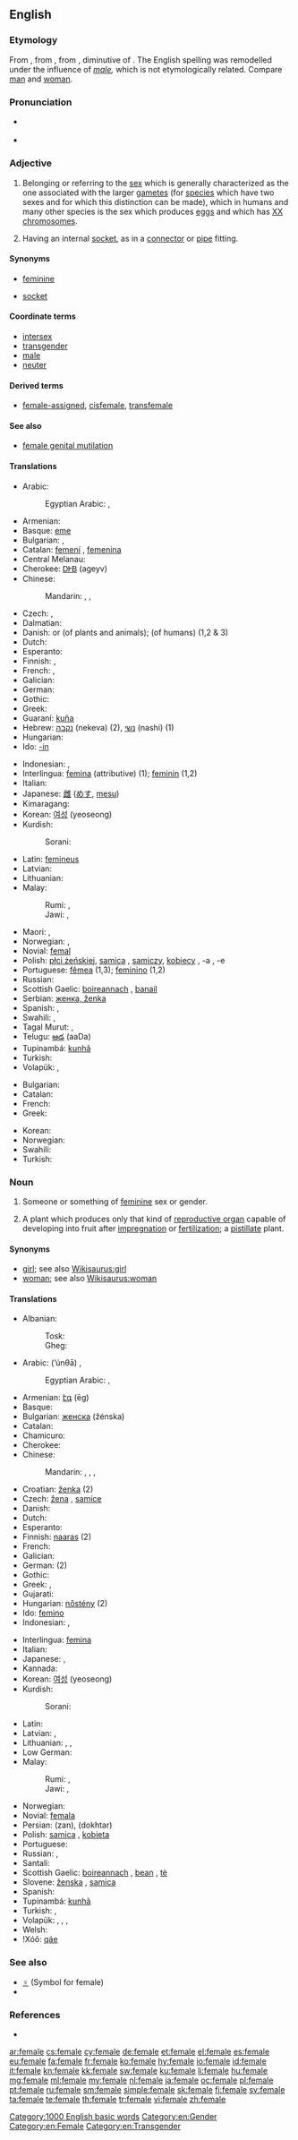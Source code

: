 {{slim-wikipedia|dab=female (disambiguation)|female}}
==English==

===Etymology===
From {{etyl|fro|en}} {{term|femele|lang=fro}}, from {{etyl|ML.|en}} {{term|femella||a female}}, from {{etyl|la|en}} {{term|femella||a young female, a girl|lang=la}}, diminutive of {{term|femina||a woman|lang=la}}. The English spelling was remodelled under the influence of ''[[male]],'' which is not etymologically related. Compare [[man]] and [[woman]].

===Pronunciation===
* {{a|UK|US}} {{IPA|/ˈfiː.meɪl/}}
* {{audio|en-us-female.ogg|Audio (US)}}

===Adjective===
{{en-adj|-}}

# Belonging or referring to the [[sex]] which is generally characterized as the one associated with the larger [[gamete]]s (for [[species]] which have two sexes and for which this distinction can be made), which in humans and many other species is the sex which produces [[egg]]s and which has [[XX]] [[chromosome]]s.
# {{context|figuratively|electronics|lang=en}} Having an internal [[socket]], as in a [[connector]] or [[pipe]] fitting.

====Synonyms====
* [[feminine]]
* {{sense|figuratively}} [[socket]]

====Coordinate terms====
* [[intersex]]
* [[transgender]]
* [[male]]
* [[neuter]]

====Derived terms====
* [[female-assigned]], [[cisfemale]], [[transfemale]]

====See also====
* [[female genital mutilation]]

====Translations====
{{trans-top|belonging to the sex with larger, fertilizable gametes}}
* Arabic: {{t|ar|انثى|alt=أنْثَى|tr=’únθa}}
*: Egyptian Arabic: {{tø|arz|أنثى|f|tr=onθa or onsa|sc=Arab}}, {{qualifier|not human}} {{tø|arz|نتاية|f|tr=netaya|sc=Arab}}
* Armenian: {{t-|hy|իգական|tr=igakan}}
* Basque: [[eme]]
* Bulgarian: {{t-|bg|женски|m|tr=žénski}}, {{t+|bg|женска|f|tr=žénska}}
* Catalan: [[femení]] {{m}}, [[femenina]] {{f}}
* Central Melanau: {{tø|mel|mahou}}
* Cherokee: [[ᎠᎨᏴ]] (ageyv)
* Chinese:
*: Mandarin: {{qualifier|of humans}} {{t-|cmn|女|tr=nǚ|sc=Hani}}, {{qualifier|of some animals}} {{t-|cmn|母|tr=mǔ|sc=Hani}}, {{qualifier|of some animals and plants}} {{t-|cmn|雌|tr=cí|sc=Hani}}
* Czech: {{t+|cs|samičí}} {{qualifier|of non-human animals and plants}}, {{t+|cs|ženský}} {{qualifier|of humans}}
* Dalmatian: {{tø|dlm|femia|f}}
* Danish: {{t-|da|hun-}} or {{t-|da|hunlig}} (of plants and animals); {{t-|da|kvindelig}} (of humans) (1,2 &amp; 3)
* Dutch: {{t+|nl|vrouwelijk}}
* Esperanto: {{t-|eo|ina}}
* Finnish: {{t+|fi|naispuolinen}}, {{t+|fi|naispuolinen|alt=nais-}}
* French: {{qualifier|animal}} {{t+|fr|femelle|m|f}}, {{qualifier|human}} {{t+|fr|féminin}}
* Galician: {{t+|gl|femia|f}}
* German: {{t+|de|weiblich}}
* Gothic: {{tø|got|𐌵𐌹𐌽𐌰𐌺𐌿𐌽𐌳𐍃|tr=qinakunds|sc=Goth}}
* Greek: {{t+|el|θηλυκός|m|tr=thilykós}}
* Guaraní: [[kuña]]
* Hebrew: [[נקבה]] (nekeva) (2), [[נשי]] (nashi) (1)
* Hungarian: {{t+|hu|nőstény}}
* Ido: [[-in]]
{{trans-mid}}
* Indonesian: {{qualifier|of humans}} {{t+|id|perempuan}}, {{qualifier|of animals and plants}} {{t+|id|betina}}
* Interlingua: [[femina]] (attributive) (1); [[feminin]] (1,2)
* Italian: {{t+|it|femminile}}
* Japanese: [[雌]] ([[めす]], [[mesu]])
* Kimaragang: {{qualifier|of animals and plants}} {{tø|kqr|tongondu}}
* Korean: [[여성]] (yeoseong)
* Kurdish:
*: Sorani: {{t+|ku|مێ|sc=ku-Arab}}
* Latin: [[femineus]]
* Latvian: {{t-|lv|sieviešu dzimtes-}}
* Lithuanian: {{t+|lt|moteriškas}}
* Malay:
*: Rumi: {{qualifier|of humans}} {{t+|ms|perempuan}}, {{qualifier|of animals and plants}} {{t-|ms|betina}}
*: Jawi: {{qualifier|of humans}} {{t-|ms|ڤرمڤوان|sc=Arab}}, {{qualifier|of animals and plants}} {{t-|ms|بتينا|sc=Arab}}
* Maori: {{t|mi|uha}} {{qualifier|of animals}}, {{t|mi|uwha}} {{qualifier|of animals}}
* Norwegian: {{t-|no|kvinnelig}}, {{t-|no|hunn-}}
* Novial: [[femal]]
* Polish: [[płci żeńskiej]], [[samica]] {{f}}, [[samiczy]], [[kobiecy]] {{m}}, -a {{f}}, -e {{n}}
* Portuguese: [[fêmea]] {{f}} (1,3); [[feminino]] {{m}} (1,2)
* Russian: {{t+|ru|женский|tr=žénskij}}
* Scottish Gaelic: [[boireannach]] {{n}}, [[banail]] {{f}}
* Serbian: [[женка, ženka]]
* Spanish: {{t+|es|femenino|m}}, {{t+|es|hembra}}
* Swahili: {{t+|sw|kike}}, {{t+|sw|jike}}
* Tagal Murut: {{qualifier|of birds}} {{tø|mvv|lupoh}}, {{qualifier|of birds}} {{tø|mvv|puunan}}
* Telugu: [[ఆడ]] (aaDa)
* Tupinambá: [[kunhã]]
* Turkish: {{t+|tr|dişi}}
* Volapük: {{t+|vo|vomik}}, {{t-|vo|jimenik}}
{{trans-bottom}}

{{trans-top|having an internal socket}}
* Bulgarian: {{t-|bg|женски|sc=Cyrl}}
* Catalan: {{t|ca|femella}}
* French: {{t+|fr|femelle|m|f}}
* Greek: {{t+|el|θηλυκός|m|tr=thilykós}}
{{trans-mid}}
* Korean: {{t-|ko|암형|tr=amhyeong|sc=Hang}}
* Norwegian: {{t-|no|hunn-}}
* Swahili: {{t+|sw|jike}}
* Turkish: {{t+|tr|dişi}}
{{trans-bottom}}

===Noun===
{{en-noun}}

# Someone or something of [[feminine]] sex or gender.
# {{botany}} A plant which produces only that kind of [[reproductive organ]] capable of developing into fruit after [[impregnation]] or [[fertilization]]; a [[pistillate]] plant.

====Synonyms====
* [[girl]]; see also [[Wikisaurus:girl]]
* [[woman]]; see also [[Wikisaurus:woman]]

====Translations====
{{trans-top|an individual belonging to the sex that can give birth}}
* Albanian:
*: Tosk: {{t+|sq|femër}}
*: Gheg: {{tø|aln|femën|f}}
* Arabic: {{Arab|[[أنثى]]}} (’únθā) {{f}}, {{t-|ar|إناث|p|tr=ináth}}
*: Egyptian Arabic: {{tø|arz|أنثى|f|tr=onθa or onsa|sc=Arab}}, {{qualifier|not human}} {{tø|arz|نتاية|f|tr=netaya|sc=Arab}}
* Armenian: [[էգ]] (ēg)
* Basque: {{t-|eu|eme}}
* Bulgarian: [[женска]] (žénska) {{f}}
* Catalan: {{t-|ca|femella|f}}
* Chamicuro: {{tø|ccc|molota}}
* Cherokee: {{t-|chr|ᎠᎨᏴ|tr=ageyv|sc=Cher}}
* Chinese:
*: Mandarin: {{t|cmn|雌性|tr=cíxìng|sc=Hani}}, {{t|cmn|陰性|sc=Hani}}, {{t|cmn|阴性|tr=yīnxìng|sc=Hani}}, {{qualifier|human}} {{t-|cmn|女性|tr=nǚxìng|sc=Hani}}
* Croatian: [[ženka]]{{f}} (2)
* Czech: [[žena]] {{f}} {{qualifier|person}}, [[samice]] {{f}} {{qualifier|animal}}
* Danish: {{t+|da|kvinde|c}}
* Dutch: {{t+|nl|vrouw|c}}
* Esperanto: {{t-|eo|ino}}
* Finnish: [[naaras]] (2)
* French: {{t+|fr|femelle|f}}
* Galician: {{t+|gl|femia|f}}
* German: {{t+|de|Weibchen|n}} (2)
* Gothic: {{tø|got|𐌵𐌹𐌽𐌴𐌹𐌽|f|tr=qinein|sc=Goth}}
* Greek: {{qualifier|formal}} {{t+|el|θήλυ|n|tr=thíly}}, {{t+|el|θηλυκό|n|tr=thilykó}}
* Gujarati: {{t+|gu|સ્ત્રી|sc=Gujr}}
* Hungarian: [[nőstény]] (2)
* Ido: [[femino]]
* Indonesian: {{qualifier|of humans}} {{t+|id|perempuan}}, {{qualifier|of animals and plants}} {{t+|id|betina}}
{{trans-mid}}
* Interlingua: [[femina]]
* Italian: {{t+|it|femmina|f}}
* Japanese: {{t+|ja|女性|tr=じょせい, josei}}, {{qualifier|animal}} {{t+|ja|雌|tr=めす, mesu}}
* Kannada: {{t+|kn|ಸ್ತ್ರೀ|sc=Knda}}
* Korean: [[여성]] (yeoseong)
* Kurdish:
*: Sorani: {{t+|ku|مێ|sc=ku-Arab}}
* Latin: {{t-|la|fēmina|f}}
* Latvian: {{t+|lv|sieviete|f}}, {{qualifier|animal}} {{t-|lv|mātīte|f}}
* Lithuanian: {{t+|lt|moteris|f}}, {{t-|lt|moteriškė|f}}, {{qualifier|animal}} {{t-|lt|patelė|f}}
* Low German: {{t+|nds|Seken|n}}
* Malay:
*: Rumi: {{qualifier|of humans}} {{t+|ms|perempuan}}, {{qualifier|of animals and plants}} {{t-|ms|betina}}
*: Jawi: {{qualifier|of humans}} {{t-|ms|ڤرمڤوان|sc=Arab}}, {{qualifier|of animals and plants}} {{t-|ms|بتينا|sc=Arab}}
* Norwegian: {{t+|no|kvinne}}
* Novial: [[femala]]
* Persian: {{fa-Arab|[[زن]]}} (zan), {{fa-Arab|[[دختر]]}} (dokhtar)
* Polish: [[samica]] {{f}} {{qualifier|insulting if used to describe a woman}}, [[kobieta]] {{f}}
* Portuguese: {{t+|pt|fêmea|f}}
* Russian: {{t+|ru|самка|f|tr=sámka}}, {{qualifier|human}} {{t+|ru|женщина|f|tr=žénščina}}
* Santali: {{tø|sat|ᱮᱝᱜᱚ|tr=engga|sc=Olck}}
* Scottish Gaelic: [[boireannach]] {{m}}, [[bean]] {{f}}, [[tè]] {{f}}
* Slovene: [[ženska]] {{f}}, [[samica]] {{f}} {{qualifier|with animals}}
* Spanish: {{t+|es|hembra|f}}
* Tupinambá: [[kunhã]]
* Turkish: {{t+|tr|dişi}}, {{t+|tr|bayan}}
* Volapük: {{qualifier|human}} {{t+|vo|vom}}, {{qualifier|human}} {{t-|vo|jimen}}, {{qualifier|animal}} {{t+|vo|jinim}}, {{qualifier|plant}} {{t-|vo|jiplan}}
* Welsh: {{t+|cy|benywaidd}}
* ǃXóõ: [[qáe]]
{{trans-bottom}}

===See also===
* [[♀]] (Symbol for female)
* {{pedia}}

===References===
* {{R:BBS}}

[[Category:1000 English basic words]]
[[Category:en:Gender]]
[[Category:en:Female]]
[[Category:en:Transgender]]

[[ar:female]]
[[cs:female]]
[[cy:female]]
[[de:female]]
[[et:female]]
[[el:female]]
[[es:female]]
[[eu:female]]
[[fa:female]]
[[fr:female]]
[[ko:female]]
[[hy:female]]
[[io:female]]
[[id:female]]
[[it:female]]
[[kn:female]]
[[kk:female]]
[[sw:female]]
[[ku:female]]
[[li:female]]
[[hu:female]]
[[mg:female]]
[[ml:female]]
[[my:female]]
[[nl:female]]
[[ja:female]]
[[oc:female]]
[[pl:female]]
[[pt:female]]
[[ru:female]]
[[sm:female]]
[[simple:female]]
[[sk:female]]
[[fi:female]]
[[sv:female]]
[[ta:female]]
[[te:female]]
[[th:female]]
[[tr:female]]
[[vi:female]]
[[zh:female]]